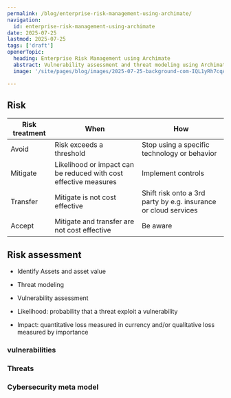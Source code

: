 ```yaml
---
permalink: /blog/enterprise-risk-management-using-archimate/
navigation:
  id: enterprise-risk-management-using-archimate
date: 2025-07-25
lastmod: 2025-07-25
tags: ['draft']
openerTopic:
  heading: Enterprise Risk Management using Archimate
  abstract: Vulnerability assessment and threat modeling using Archimate and ISO27001
  image: '/site/pages/blog/images/2025-07-25-background-com-IQL1yRh7cqA-unsplash.jpg'

---
```



## Risk

<Diagram src="/site/pages/blog/images-security-framework/risk.svg" width="30rem" />

| Risk treatment | When | How |
|----------------|------|-----|
| Avoid          | Risk exceeds a threshold                                          | Stop using a specific technology or behavior |
| Mitigate       | Likelihood or impact can be reduced with cost effective measures  | Implement controls |
| Transfer       | Mitigate is not cost effective                                    | Shift risk onto a 3rd party by e.g. insurance or cloud services |
| Accept         | Mitigate and transfer are not cost effective                      | Be aware |

## Risk assessment

- Identify Assets and asset value
- Threat modeling
- Vulnerability assessment

- Likelihood: probability that a threat exploit a vulnerability
- Impact: quantitative loss measured in currency and/or qualitative loss measured by importance


### vulnerabilities


### Threats




### Cybersecurity meta model

<Diagram src="/site/pages/blog/images-security-framework/meta-model.svg" width="60rem" />

